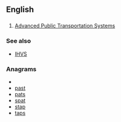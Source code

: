 ==English==

==={{initialism}}===
{{infl|en|initialism}}

# {{transport}} [[Advanced Public Transportation Systems]]

===See also===
* [[IHVS]]

===Anagrams===
* {{alphagram|apst}}
* [[past#English|past]]
* [[pats#English|pats]]
* [[spat#English|spat]]
* [[stap#English|stap]]
* [[taps#English|taps]]